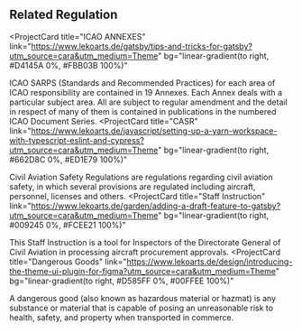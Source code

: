 ## Related Regulation

<ProjectCard
  title="ICAO ANNEXES"
  link="https://www.lekoarts.de/gatsby/tips-and-tricks-for-gatsby?utm_source=cara&utm_medium=Theme"
  bg="linear-gradient(to right, #D4145A 0%, #FBB03B 100%)"
>
  ICAO SARPS (Standards and Recommended Practices) for each area of ICAO responsibility are contained in 19 Annexes. 
  Each Annex deals with a particular subject area. All are subject to regular amendment and the detail in 
  respect of many of them is contained in publications in the numbered ICAO Document Series.
</ProjectCard>
<ProjectCard
  title="CASR"
  link="https://www.lekoarts.de/javascript/setting-up-a-yarn-workspace-with-typescript-eslint-and-cypress?utm_source=cara&utm_medium=Theme"
  bg="linear-gradient(to right, #662D8C 0%, #ED1E79 100%)"
>
  Civil Aviation Safety Regulations are regulations regarding civil aviation safety, 
  in which several provisions are regulated including aircraft, personnel, licenses and others.
</ProjectCard>
<ProjectCard
  title="Staff Instruction"
  link="https://www.lekoarts.de/garden/adding-a-draft-feature-to-gatsby?utm_source=cara&utm_medium=Theme"
  bg="linear-gradient(to right, #009245 0%, #FCEE21 100%)"
>
  This Staff Instruction is a tool for Inspectors of the Directorate General of Civil Aviation in processing aircraft procurement approvals.
</ProjectCard>
<ProjectCard
  title="Dangerous Goods"
  link="https://www.lekoarts.de/design/introducing-the-theme-ui-plugin-for-figma?utm_source=cara&utm_medium=Theme"
  bg="linear-gradient(to right, #D585FF 0%, #00FFEE 100%)"
>
  A dangerous good (also known as hazardous material or hazmat) is any substance or material 
  that is capable of posing an unreasonable risk to health, safety, and property when transported in commerce.
</ProjectCard>

